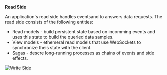 **Read Side**

An application's read side handles eventsand to answers data requests. The read side consists of the following entities:

- Read models - build persistent state based on incomming events and uses this state to build the queried data samples.
- View models - ethemeral read models that use WebSockets to synchronize theis state with the client.
- Sagas - descre long-running processes as chains of events and side effects.

![Write Side](../static/read-side-chart.png)
